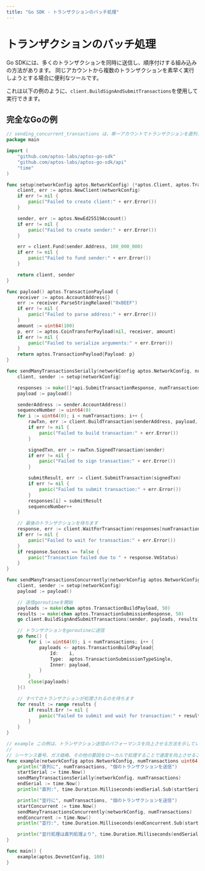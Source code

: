 ```yaml
---
title: "Go SDK - トランザクションのバッチ処理"
---
```


# トランザクションのバッチ処理

Go SDKには、多くのトランザクションを同時に送信し、順序付けする組み込みの方法があります。
同じアカウントから複数のトランザクションを素早く実行しようとする場合に便利なツールです。

これは以下の例のように、`client.BuildSignAndSubmitTransactions`を使用して実行できます。

## 完全なGoの例

```go filename="batch.go"
// sending_concurrent_transactions は、単一アカウントでトランザクションを直列または並行して送信する方法を示します
package main

import (
	"github.com/aptos-labs/aptos-go-sdk"
	"github.com/aptos-labs/aptos-go-sdk/api"
	"time"
)

func setup(networkConfig aptos.NetworkConfig) (*aptos.Client, aptos.TransactionSigner) {
	client, err := aptos.NewClient(networkConfig)
	if err != nil {
		panic("Failed to create client:" + err.Error())
	}

	sender, err := aptos.NewEd25519Account()
	if err != nil {
		panic("Failed to create sender:" + err.Error())
	}

	err = client.Fund(sender.Address, 100_000_000)
	if err != nil {
		panic("Failed to fund sender:" + err.Error())
	}

	return client, sender
}

func payload() aptos.TransactionPayload {
	receiver := aptos.AccountAddress{}
	err := receiver.ParseStringRelaxed("0xBEEF")
	if err != nil {
		panic("Failed to parse address:" + err.Error())
	}
	amount := uint64(100)
	p, err := aptos.CoinTransferPayload(nil, receiver, amount)
	if err != nil {
		panic("Failed to serialize arguments:" + err.Error())
	}
	return aptos.TransactionPayload{Payload: p}
}

func sendManyTransactionsSerially(networkConfig aptos.NetworkConfig, numTransactions uint64) {
	client, sender := setup(networkConfig)

	responses := make([]*api.SubmitTransactionResponse, numTransactions)
	payload := payload()

	senderAddress := sender.AccountAddress()
	sequenceNumber := uint64(0)
	for i := uint64(0); i < numTransactions; i++ {
		rawTxn, err := client.BuildTransaction(senderAddress, payload, aptos.SequenceNumber(sequenceNumber))
		if err != nil {
			panic("Failed to build transaction:" + err.Error())
		}

		signedTxn, err := rawTxn.SignedTransaction(sender)
		if err != nil {
			panic("Failed to sign transaction:" + err.Error())
		}

		submitResult, err := client.SubmitTransaction(signedTxn)
		if err != nil {
			panic("Failed to submit transaction:" + err.Error())
		}
		responses[i] = submitResult
		sequenceNumber++
	}

	// 最後のトランザクションを待ちます
	response, err := client.WaitForTransaction(responses[numTransactions-1].Hash)
	if err != nil {
		panic("Failed to wait for transaction:" + err.Error())
	}
	if response.Success == false {
		panic("Transaction failed due to " + response.VmStatus)
	}
}

func sendManyTransactionsConcurrently(networkConfig aptos.NetworkConfig, numTransactions uint64) {
	client, sender := setup(networkConfig)
	payload := payload()

	// 送信goroutineを開始
	payloads := make(chan aptos.TransactionBuildPayload, 50)
	results := make(chan aptos.TransactionSubmissionResponse, 50)
	go client.BuildSignAndSubmitTransactions(sender, payloads, results)

	// トランザクションをgoroutineに送信
	go func() {
		for i := uint64(0); i < numTransactions; i++ {
			payloads <- aptos.TransactionBuildPayload{
				Id:    i,
				Type:  aptos.TransactionSubmissionTypeSingle,
				Inner: payload,
			}
		}
		close(payloads)
	}()

	// すべてのトランザクションが処理されるのを待ちます
	for result := range results {
		if result.Err != nil {
			panic("Failed to submit and wait for transaction:" + result.Err.Error())
		}
	}
}

// example この例は、トランザクション送信のパフォーマンスを向上させる方法を示しています
//
// シーケンス番号、ガス価格、その他の要因をローカルで処理することで速度を向上させることができます
func example(networkConfig aptos.NetworkConfig, numTransactions uint64) {
	println("直列に", numTransactions, "個のトランザクションを送信")
	startSerial := time.Now()
	sendManyTransactionsSerially(networkConfig, numTransactions)
	endSerial := time.Now()
	println("直列:", time.Duration.Milliseconds(endSerial.Sub(startSerial)), "ms")

	println("並行に", numTransactions, "個のトランザクションを送信")
	startConcurrent := time.Now()
	sendManyTransactionsConcurrently(networkConfig, numTransactions)
	endConcurrent := time.Now()
	println("並行:", time.Duration.Milliseconds(endConcurrent.Sub(startConcurrent)), "ms")

	println("並行処理は直列処理より", time.Duration.Milliseconds(endSerial.Sub(startSerial)-endConcurrent.Sub(startConcurrent)), "ms速い")
}

func main() {
	example(aptos.DevnetConfig, 100)
}
```

